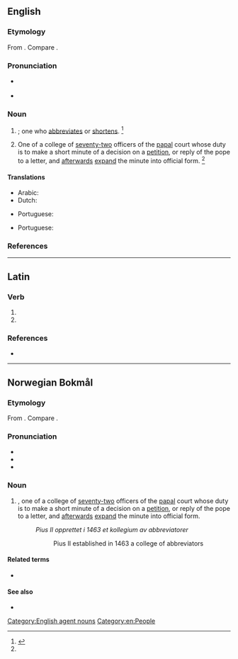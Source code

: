 ==English==

===Etymology===
From {{der|en|LL.|abbreviātor}}. Compare {{cog|fr|abbréviateur}}.

===Pronunciation===
* {{a|RP}} {{IPA|en|/əˈbɹiː.viˌeɪ.tə/|/-ɛɪ.tə/}}
* {{a|GenAm}} {{IPA|en|/əˈbɹi.viˌeɪ.təɹ/}}

===Noun===
{{en-noun}}

# {{non-gloss definition|[[agent noun|Agent noun]] of [[abbreviate]]}}; one who [[abbreviates]] or [[shortens]]. {{defdate|Early 16<sup>th</sup> century.}}<ref name=SOED>{{R:SOED5|page=3}}</ref>
# {{lb|en|history|Roman Catholicism}} One of a college of [[seventy-two]] officers of the [[papal]] court whose duty is to make a short minute of a decision on a [[petition]], or reply of the pope to a letter, and [[afterwards]] [[expand]] the minute into official form. {{defdate|Mid 16<sup>th</sup> century.}}<ref name=SOED/>

====Translations====
{{trans-top|one who abbreviates}}
* Arabic: {{t|ar|مُخْتَصِر|m}}
* Dutch: {{t|nl|afkorter|m}}
{{trans-mid}}
* Portuguese: {{t|pt|abreviador|m}}
{{trans-bottom}}

{{trans-top|papal officer}}
* Portuguese: {{t|pt|breviador|m}}
{{trans-mid}}
{{trans-bottom}}

===References===
<references/>

[[Category:English agent nouns]]
[[Category:en:People]]

----

==Latin==

===Verb===
{{la-verb-form|abbreviātor}}

# {{inflection of|la|abbreviō||2|s|futr|pasv|impr}}
# {{inflection of|la|abbreviō||3|s|futr|pasv|impr}}

===References===
* {{R:du Cange}}

----

==Norwegian Bokmål==
{{wikipedia|lang=nb|abbreviator}}

===Etymology===
From {{der|nb|LL.|abbreviātor}}. Compare {{cog|fr|abbréviateur}}.

===Pronunciation===
* {{IPA|nb|/abreʋɪˈɑːtur/}} 
* {{rhymes|nb|ɑːtur}}
* {{hyphenation|nb|ab|bre|vi|a|tor}}

===Noun===
{{nb-noun-m1}}

# {{lb|nb|history|Roman Catholicism}} {{l|en|abbreviator}}, one of a college of [[seventy-two]] officers of the [[papal]] court whose duty is to make a short minute of a decision on a [[petition]], or reply of the pope to a letter, and [[afterwards]] [[expand]] the minute into official form.
#: ''Pius II opprettet i 1463 et kollegium av abbreviatorer''
#:: Pius II established in 1463 a college of abbreviators

====Related terms====
* {{l|nb|apostolisk protonotar}}

====See also====
* {{l|nb|kanselli}}